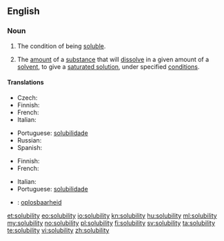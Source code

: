 ==English==

===Noun===
{{wikipedia|Solubility|Solubility (chemisty)}}
{{en-noun|solubilities}}

# The condition of being [[soluble]].
# {{context|chemistry|lang=en}} The [[amount]] of a [[substance]] that will [[dissolve]] in a given amount of a [[solvent]], to give a [[saturated solution]], under specified [[condition]]s.

====Translations====
{{trans-top|the condition of being soluble}}
* Czech: {{t-|cs|rozpustnost|f}}
* Finnish: {{t-|fi|liukoisuus}}
* French: {{t+|fr|solubilité|f}}
* Italian: {{t-|it|solubilità|f}}
{{trans-mid}}
* Portuguese: [[solubilidade]] {{f}}
* Russian: {{t+|ru|растворимость|f|tr=rastvorímost'|sc=Cyrl}}
* Spanish: {{t+|es|solubilidad|f}}
{{trans-bottom}}

{{trans-top|(chemistry) the amount of a substance that will dissolve in a given amount of a solvent}}
* Finnish: {{t-|fi|liukoisuus}}
* French: {{t+|fr|solubilité|f}}
{{trans-mid}}
* Italian: {{t-|it|solubilità|f}}
* Portuguese: [[solubilidade]] {{f}}
{{trans-bottom}}

{{checktrans}}
* {{ttbc|nl}}: [[oplosbaarheid]] {{f}}

[[et:solubility]]
[[eo:solubility]]
[[io:solubility]]
[[kn:solubility]]
[[hu:solubility]]
[[ml:solubility]]
[[my:solubility]]
[[no:solubility]]
[[pl:solubility]]
[[fi:solubility]]
[[sv:solubility]]
[[ta:solubility]]
[[te:solubility]]
[[vi:solubility]]
[[zh:solubility]]